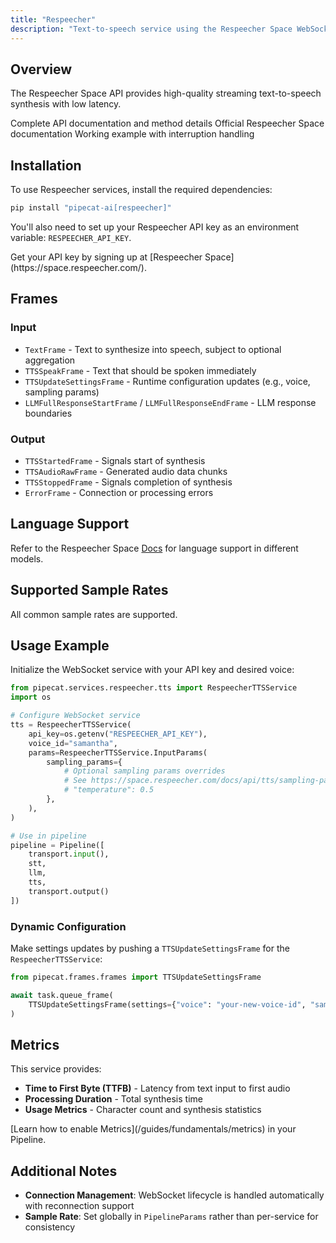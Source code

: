 ```yaml
---
title: "Respeecher"
description: "Text-to-speech service using the Respeecher Space WebSocket API"
---
```


## Overview

The Respeecher Space API provides high-quality streaming text-to-speech synthesis with low latency.

<CardGroup cols={3}>
  <Card
    title="API Reference"
    icon="code"
    href="https://reference-server.pipecat.ai/en/latest/api/pipecat.services.respeecher.tts.html"
  >
    Complete API documentation and method details
  </Card>
  <Card
    title="Respeecher Docs"
    icon="book"
    href="https://space.respeecher.com/docs"
  >
    Official Respeecher Space documentation
  </Card>
  <Card
    title="Example Code"
    icon="play"
    href="https://github.com/pipecat-ai/pipecat/blob/main/examples/foundational/07ad-interruptible-respeecher.py"
  >
    Working example with interruption handling
  </Card>
</CardGroup>

## Installation

To use Respeecher services, install the required dependencies:

```bash
pip install "pipecat-ai[respeecher]"
```

You'll also need to set up your Respeecher API key as an environment variable: `RESPEECHER_API_KEY`.

<Tip>
  Get your API key by signing up at
  [Respeecher Space](https://space.respeecher.com/).
</Tip>

## Frames

### Input

- `TextFrame` - Text to synthesize into speech, subject to optional aggregation
- `TTSSpeakFrame` - Text that should be spoken immediately
- `TTSUpdateSettingsFrame` - Runtime configuration updates (e.g., voice, sampling params)
- `LLMFullResponseStartFrame` / `LLMFullResponseEndFrame` - LLM response boundaries

### Output

- `TTSStartedFrame` - Signals start of synthesis
- `TTSAudioRawFrame` - Generated audio data chunks
- `TTSStoppedFrame` - Signals completion of synthesis
- `ErrorFrame` - Connection or processing errors

## Language Support

Refer to the Respeecher Space [Docs](https://space.respeecher.com/docs)
for language support in different models.

## Supported Sample Rates

All common sample rates are supported.

## Usage Example

Initialize the WebSocket service with your API key and desired voice:

```python
from pipecat.services.respeecher.tts import RespeecherTTSService
import os

# Configure WebSocket service
tts = RespeecherTTSService(
    api_key=os.getenv("RESPEECHER_API_KEY"),
    voice_id="samantha",
    params=RespeecherTTSService.InputParams(
        sampling_params={
            # Optional sampling params overrides
            # See https://space.respeecher.com/docs/api/tts/sampling-params-guide
            # "temperature": 0.5
        },
    ),
)

# Use in pipeline
pipeline = Pipeline([
    transport.input(),
    stt,
    llm,
    tts,
    transport.output()
])
```

### Dynamic Configuration

Make settings updates by pushing a `TTSUpdateSettingsFrame` for the `RespeecherTTSService`:

```python
from pipecat.frames.frames import TTSUpdateSettingsFrame

await task.queue_frame(
    TTSUpdateSettingsFrame(settings={"voice": "your-new-voice-id", "sampling_params": {"temperature": 0.5}})
)
```

## Metrics

This service provides:

- **Time to First Byte (TTFB)** - Latency from text input to first audio
- **Processing Duration** - Total synthesis time
- **Usage Metrics** - Character count and synthesis statistics

<Info>
  [Learn how to enable Metrics](/guides/fundamentals/metrics) in your Pipeline.
</Info>

## Additional Notes

- **Connection Management**: WebSocket lifecycle is handled automatically with reconnection support
- **Sample Rate**: Set globally in `PipelineParams` rather than per-service for consistency
